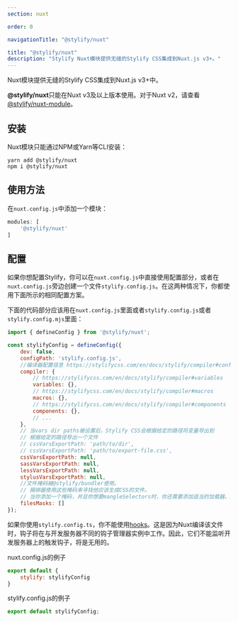 ```yaml
---
section: nuxt

order: 0

navigationTitle: "@stylify/nuxt"

title: "@stylify/nuxt"
description: "Stylify Nuxt模块提供无缝的Stylify CSS集成到Nuxt.js v3+。"
---
```


Nuxt模块提供无缝的Stylify CSS集成到Nuxt.js v3+中。

<StackBlitzLink link="stylify-nuxt3" />

<Note><strong>@stylify/nuxt</strong>只能在Nuxt v3及以上版本使用。对于Nuxt v2，请查看[@stylify/nuxt-module](/zh/docs/nuxt-module)。</Note>

## 安装

Nuxt模块只能通过NPM或Yarn等CLI安装：

```
yarn add @stylify/nuxt
npm i @stylify/nuxt
```

## 使用方法

在`nuxt.config.js`中添加一个模块：

```javascript
modules: [
	'@stylify/nuxt'
]
```

## 配置

如果你想配置Stylify，你可以在`nuxt.config.js`中直接使用配置部分，或者在`nuxt.config.js`旁边创建一个文件`stylify.config.js`。在这两种情况下，你都使用下面所示的相同配置方案。

下面的代码部分应该用在`nuxt.config.js`里面或者`stylify.config.js`或者`stylify.config.mjs`里面：

```javascript
import { defineConfig } from '@stylify/nuxt';

const stylifyConfig = defineConfig({
	dev: false,
	configPath: 'stylify.config.js',
	//编译器配置信息 https://stylifycss.com/en/docs/stylify/compiler#configuration
	compiler: {
		// https://stylifycss.com/en/docs/stylify/compiler#variables
		variables: {},
		// https://stylifycss.com/en/docs/stylify/compiler#macros
		macros: {},
		// https://stylifycss.com/en/docs/stylify/compiler#components
		components: {},
		// ...
	},
	// 当vars dir paths被设置后，Stylify CSS会根据给定的路径将变量导出到
	// 根据给定的路径导出一个文件
	// cssVarsExportPath: 'path/to/dir',
	// cssVarsExportPath: 'path/to/export-file.css',
	cssVarsExportPath: null,
	sassVarsExportPath: null,
	lessVarsExportPath: null,
	stylusVarsExportPath: null,
	//文件掩码被@stylify/bundler使用。
	// 捆绑器使用这些掩码来寻找他应该生成CSS的文件。
	// 当你添加一个掩码，并且你想要mangleSelectors时，你还需要添加适当的加载器。见下文
	filesMasks: []
});
```

<Note>如果你使用`stylify.config.ts`，你不能使用[hooks](/zh/docs/stylify/compiler#hooks)。这是因为Nuxt编译该文件时，钩子将在与开发服务器不同的钩子管理器实例中工作。因此，它们不能监听开发服务器上的触发钩子，将是无用的。</Note>

nuxt.config.js的例子
```javascript
export default {
	stylify: stylifyConfig
}
```

stylify.config.js的例子

```javascript
export default stylifyConfig;
```
